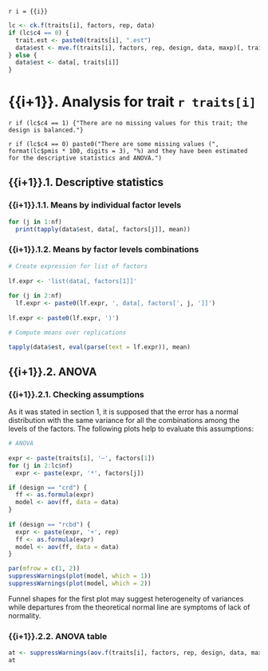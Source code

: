 `r i = {{i}}`

```r
lc <- ck.f(traits[i], factors, rep, data)
if (lc$c4 == 0) {
  trait.est <- paste0(traits[i], ".est")
  data$est <- mve.f(traits[i], factors, rep, design, data, maxp)[, trait.est]
} else {
  data$est <- data[, traits[i]]
}
```
    
# {{i+1}}. Analysis for trait `r traits[i]`

`r if (lc$c4 == 1) {"There are no missing values for this trait; the design is balanced."}`

`r if (lc$c4 == 0) paste0("There are some missing values (", format(lc$pmis * 100, digits = 3), "%) and they have been estimated for the descriptive statistics and ANOVA.")`

## {{i+1}}.1. Descriptive statistics

### {{i+1}}.1.1. Means by individual factor levels

```r
for (j in 1:nf)
  print(tapply(data$est, data[, factors[j]], mean))
```

### {{i+1}}.1.2. Means by factor levels combinations

```r
# Create expression for list of factors
  
lf.expr <- 'list(data[, factors[1]]'
  
for (j in 2:nf)
  lf.expr <- paste0(lf.expr, ', data[, factors[', j, ']]')
  
lf.expr <- paste0(lf.expr, ')')

# Compute means over replications

tapply(data$est, eval(parse(text = lf.expr)), mean)
```

## {{i+1}}.2. ANOVA

### {{i+1}}.2.1. Checking assumptions

As it was stated in section 1, it is supposed that the error has a normal distribution with the same variance for all the combinations among the levels of the factors. The following plots help to evaluate this assumptions:

```r
# ANOVA
  
expr <- paste(traits[i], '~', factors[1])
for (j in 2:lc$nf)
  expr <- paste(expr, '*', factors[j])

if (design == "crd") {
  ff <- as.formula(expr)
  model <- aov(ff, data = data)
}
  
if (design == "rcbd") {
  expr <- paste(expr, '+', rep)
  ff <- as.formula(expr)
  model <- aov(ff, data = data)
}

par(mfrow = c(1, 2))
suppressWarnings(plot(model, which = 1))
suppressWarnings(plot(model, which = 2))
```

Funnel shapes for the first plot may suggest heterogeneity of variances while departures from the theoretical normal line are symptoms of lack of normality.

### {{i+1}}.2.2. ANOVA table

```r
at <- suppressWarnings(aov.f(traits[i], factors, rep, design, data, maxp))
at
```
